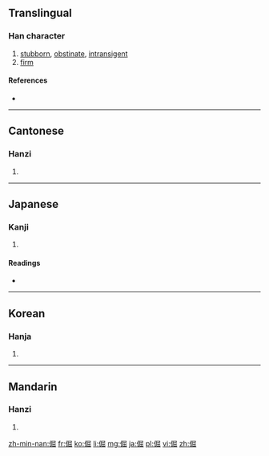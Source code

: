 ==Translingual==

===Han character===
{{Han char|rn=9|rad=人|as=08|sn=10|four=2727<sub>2</sub>|canj=人尸山山 (OSUU)|ids=⿰[[亻]][[屈]]}}

# [[stubborn]], [[obstinate]], [[intransigent]]
# [[firm]]

====References====
* {{Han ref|kx=0107.290|dkj=00769|dj=0229.090|hdz=10185.040|uh=5014|ud=20500|bh=ADCF|bd=44495}}

----

==Cantonese==

===Hanzi===
{{yue-hanzi|jyut=|y=gwat6}}

# {{defn|lang=yue|sort=人08}}

----

==Japanese==

===Kanji===
{{ja-kanji|grade=|rs=人08}}

# {{defn|lang=ja|sort=人08}}

====Readings====
* {{ja-readings|on=[[くつ]] (kutsu)|kun=[[つよい]] (tsuyoi)}}

----

==Korean==

===Hanja===
{{ko-hanja|hangeul=굴|rv=gul|mr=kul}}

# {{defn|lang=ko|sort=人08}}

----

==Mandarin==

===Hanzi===
{{cmn-hanzi|pin=[[jué]] ([[jue2]])|wg=chüeh<sup>2</sup>}}

# {{defn|lang=cmn|sort=人08}}

[[zh-min-nan:倔]]
[[fr:倔]]
[[ko:倔]]
[[li:倔]]
[[mg:倔]]
[[ja:倔]]
[[pl:倔]]
[[vi:倔]]
[[zh:倔]]